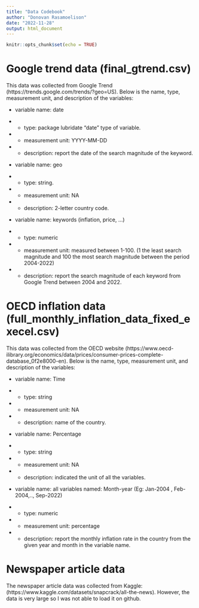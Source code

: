 ```yaml
---
title: "Data Codebook"
author: "Donovan Rasamoelison"
date: "2022-11-28"
output: html_document
---
```


```r
knitr::opts_chunk$set(echo = TRUE)
```

# Google trend data (final_gtrend.csv)

This data was collected from Google Trend (https://trends.google.com/trends/?geo=US). Below is the name, type, measurement unit, and description of the variables:

- variable name: date 

- - type: package lubridate "date" type of variable.

- - measurement unit: YYYY-MM-DD

- - description: report the date of the search magnitude of the keyword.


- variable name: geo 

- - type: string.

- - measurement unit: NA

- - description: 2-letter country code.


- variable name: keywords (inflation, price, ...) 

- - type: numeric

- - measurement unit: measured between 1-100. (1 the least search magnitude and 100 the most search magnitude between the period 2004-2022)

- - description: report the search magnitude of each keyword from Google Trend between 2004 and 2022.


# OECD inflation data (full_monthly_inflation_data_fixed_execel.csv)

This data was collected from the OECD website (https://www.oecd-ilibrary.org/economics/data/prices/consumer-prices-complete-database_0f2e8000-en). Below is the name, type, measurement unit, and description of the variables:


- variable name: Time 

- - type: string

- - measurement unit: NA

- - description: name of the country.


- variable name: Percentage 

- - type: string

- - measurement unit: NA

- - description: indicated the unit of all the variables.


- variable name: all variables named: Month-year (Eg: Jan-2004 , Feb-2004,.., Sep-2022)  

- - type: numeric

- - measurement unit: percentage

- - description: report the monthly inflation rate in the country from the given year and month in the variable name.

# Newspaper article data

The newspaper article data was collected from Kaggle: (https://www.kaggle.com/datasets/snapcrack/all-the-news). However, the data is very large so I was not able to load it on github.
































